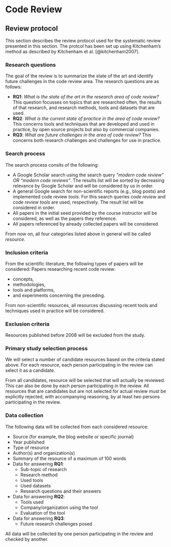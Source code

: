 # Code Review
## Review protocol
This section describes the review protocol used for the systematic review presented in this
section. The protcol has been set up using Kitchenham's method as described by Kitchenham et al. [@kitchenham2007].

### Research questions
The goal of the review is to summarize the state of the art and identify future challenges in the
code review area. The research questions are as follows:

* **RQ1**: *What is the state of the art in the research area of code review?* This question focusses on topics that are researched often, the results of that research, and research methods, tools and datasets that are used.
* **RQ2**: *What is the current state of practice in the area of code review?* This concerns tools and techniques that are developed and used in practice, by open source projects but also by commercial companies.
* **RQ3**: *What are future challenges in the area of code review?* This concerns both research challenges and challenges for use in practice.

### Search process
The search process consits of the following:

* A Google Scholar search using the search query *"modern code review" OR "modern code reviews"*. The results list will be sorted by decreasing relevance by Google Scholar and will be considered by us in order.
* A general Google search for non-scientific reports (e.g., blog posts) and implemented code review
tools. For this search queries *code review* and *code review tools* are used, respectively. The
result list will be considered in order.
* All papers in the initial seed provided by the course instructor will be considered, as well as the papers they reference.
* All papers referenced by already collected papers will be considered.

From now on, all four categories listed above in general will be called *resource*.

### Inclusion criteria
From the scientific literature, the following types of papers will be considered:
Papers researching recent code review:

* concepts,
* methodologies,
* tools and platforms,
* and experiments concerning the preceding.

From non-scientific resources, all resources discussing recent tools and techniques used in practice will be considered.

### Exclusion criteria
Resources published before 2008 will be excluded from the study.

### Primary study selection process
We will select a number of candidate resources based on the criteria stated above. For each
resource, each person participating in the review can select it as a candidate.

From all candidates, resource will be selected that will actually be reviewed. This can also be done by each person participating in the review. All resources that are candidates but are not selected
for actual review must be explicitly rejected, with accompanying reasoning, by at least two persons
participating in the review.

### Data collection
The following data will be collected from each considered resource:

* Source (for example, the blog website or specific journal)
* Year published
* Type of resource
* Author(s) and organization(s)
* Summary of the resource of a maximum of 100 words
* Data for answering **RQ1**:
    - Sub-topic of research
    - Research method
    - Used tools
    - Used datasets
    - Research questions and their answers
* Data for answering **RQ2**:
    - Tools used
    - Company/organization using the tool
    - Evaluation of the tool
* Data for answering **RQ3**:
    - Future research challenges posed

All data will be collected by one person participating in the review and checked by another.
